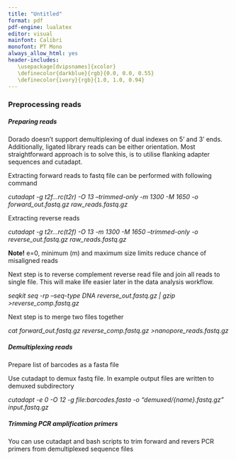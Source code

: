 ```yaml
---
title: "Untitled"
format: pdf
pdf-engine: lualatex
editor: visual
mainfont: Calibri
monofont: PT Mono
always_allow_html: yes
header-includes:
   \usepackage[dvipsnames]{xcolor}
   \definecolor{darkblue}{rgb}{0.0, 0.0, 0.55}
   \definecolor{ivory}{rgb}{1.0, 1.0, 0.94}
---
```


### Preprocessing reads

##### Preparing reads

Dorado doesn't support demultiplexing of dual indexes on 5' and 3' ends. Additionally, ligated library reads can be either orientation. Most straightforward approach is to solve this, is to utilise flanking adapter sequences and cutadapt.

Extracting forward reads to fastq file can be performed with following command

*cutadapt -g t2f...rc(t2r) -O 13 --trimmed-only -m 1300 -M 1650 -o forward_out.fastq.gz raw_reads.fastq.gz*

Extracting reverse reads

*cutadapt -g t2r...rc(t2f) -O 13 -m 1300 -M 1650 --trimmed-only -o reverse_out.fastq.gz raw_reads.fastq.gz*

**Note!** e=0, minimum (m) and maximum size limits reduce chance of misaligned reads

Next step is to reverse complement reverse read file and join all reads to single file. This will make life easier later in the data analysis workflow.

*seqkit seq -rp --seq-type DNA reverse_out.fastq.gz \| gzip \>reverse_comp.fastq.gz*

Next step is to merge two files together

*cat forward_out.fastq.gz reverse_comp.fastq.gz \>nanopore_reads.fastq.gz*

##### Demultiplexing reads

Prepare list of barcodes as a fasta file

Use cutadapt to demux fastq file. In example output files are written to demuxed subdirectory

*cutadapt -e 0 -O 12 -g file:barcodes.fasta -o "demuxed/{name}.fastq.gz" input.fastq.gz*

##### Trimming PCR amplification primers

You can use cutadapt and bash scripts to trim forward and revers PCR primers from demultiplexed sequence files
